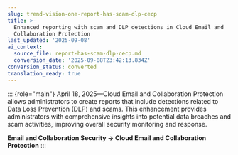 ```yaml
---
slug: trend-vision-one-report-has-scam-dlp-cecp
title: >-
  Enhanced reporting with scam and DLP detections in Cloud Email and
  Collaboration Protection
last_updated: '2025-09-08'
ai_context:
  source_file: report-has-scam-dlp-cecp.md
  conversion_date: '2025-09-08T23:42:13.834Z'
conversion_status: converted
translation_ready: true
---
```


::: {role="main"}
April 18, 2025—Cloud Email and Collaboration Protection allows administrators to create reports that include detections related to Data Loss Prevention (DLP) and scams. This enhancement provides administrators with comprehensive insights into potential data breaches and scam activities, improving overall security monitoring and response.

**Email and Collaboration Security → Cloud Email and Collaboration Protection**
:::
